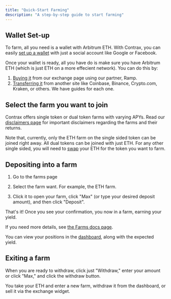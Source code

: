 ```yaml
---
title: "Quick-Start Farming"
description: "A step-by-step guide to start farming"
---
```


## Wallet Set-up

To farm, all you need is a wallet with Arbitrum ETH. With Contrax, you can easily [set up a wallet](../start/wallet-setup) with just a social account like Google or Facebook.

Once your wallet is ready, all you have do is make sure you have Arbitrum ETH (which is just ETH on a more effecient network). You can do this by:

1. [Buying it](../contrax-dapp/buy) from our exchange page using our partner, Ramp.
2. [Transferring it](../contrax-dapp/wallet-funding) from another site like Coinbase, Binance, Crypto.com, Kraken, or others. We have guides for each one.

## Select the farm you want to join

Contrax offers single token or dual token farms with varying APYs. Read our [disclaimers page](../info/disclaimers) for important disclaimers regarding the farms and their returns.

Note that, currently, only the ETH farm on the single sided token can be joined right away. All dual tokens can be joined with just ETH. For any other single sided,
you will need to [swap](../contrax-dapp/swap) your ETH for the token you want to farm.

## Depositing into a farm

1. Go to the farms page

2. Select the farm want. For example, the ETH farm.

3. Click it to open your farm, click "Max" (or type your desired deposit amount), and then click "Deposit".

That's it! Once you see your confirmation, you now in a farm, earning your yield.

If you need more details, see [the Farms docs page](../contrax-dapp/farms).

You can view your positions in the [dashboard](../contrax-dapp/dashboard), along with the expected yield.

## Exiting a farm

When you are ready to withdraw, click just "Withdraw," enter your amount or click "Max," and click the withdraw button.

You take your ETH and enter a new farm, withdraw it from the dashboard, or sell it via the exchange widget.
